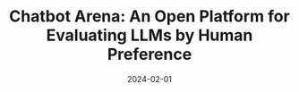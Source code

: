 ---
title: "Chatbot Arena: An Open Platform for Evaluating LLMs by Human Preference"
date: '2024-02-01'
tags: ['ICML2024']
draft: false
authors: ['Wei-Lin Chiang*', 'Lianmin Zheng*', 'Ying Sheng', 'Anastasios Nikolas Angelopoulos', 'Tianle Li', 'Dacheng Li', 'Banghua Zhu', 'Hao Zhang', 'Michael Jordan', 'Joseph E. Gonzalez', 'Ion Stoica']
canonicalUrl: https://arxiv.org/pdf/2403.04132.pdf
---